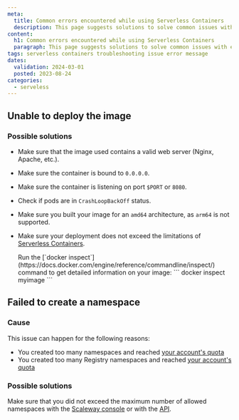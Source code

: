 ```yaml
---
meta:
  title: Common errors encountered while using Serverless Containers
  description: This page suggests solutions to solve common issues with error messages while using Serverless Containers
content:
  h1: Common errors encountered while using Serverless Containers
  paragraph: This page suggests solutions to solve common issues with error messages while using Serverless Containers
tags: serverless containers troubleshooting issue error message
dates:
  validation: 2024-03-01
  posted: 2023-08-24
categories:
  - serveless
---
```


## Unable to deploy the image

### Possible solutions

- Make sure that the image used contains a valid web server (Nginx, Apache, etc.).

- Make sure the container is bound to `0.0.0.0`.

- Make sure the container is listening on port `$PORT` or `8080`.

- Check if pods are in `CrashLoopBackOff` status.

- Make sure you built your image for an `amd64` architecture, as `arm64` is not supported.

- Make sure your deployment does not exceed the limitations of [Serverless Containers](/serverless/containers/reference-content/containers-limitations/).

  <Message type="tip">
    Run the [`docker inspect`](https://docs.docker.com/engine/reference/commandline/inspect/) command to get detailed information on your image:
    ```
    docker inspect myimage
    ```
  </Message>

## Failed to create a namespace

### Cause

This issue can happen for the following reasons:

- You created too many namespaces and reached [your account's quota](/identity-and-access-management/organizations-and-projects/additional-content/organization-quotas/#serverless-containers)
- You created too many Registry namespaces and reached [your account's quota](/identity-and-access-management/organizations-and-projects/additional-content/organization-quotas/#container-registry)

### Possible solutions

Make sure that you did not exceed the maximum number of allowed namespaces with the [Scaleway console](https://console.scaleway.com/) or with the [API](https://www.scaleway.com/en/developers/api/serverless-containers/#path-namespaces-list-all-your-namespaces).